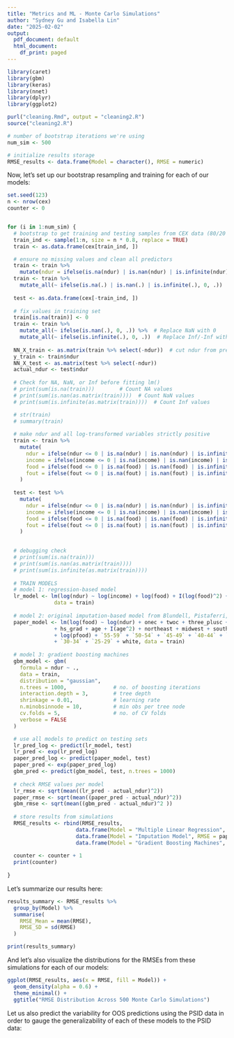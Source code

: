 ```yaml
---
title: "Metrics and ML - Monte Carlo Simulations"
author: "Sydney Gu and Isabella Lin"
date: "2025-02-02"
output:
  pdf_document: default
  html_document:
    df_print: paged
---
```


```r
library(caret)
library(gbm)
library(keras)
library(nnet)
library(dplyr)
library(ggplot2)
```

```r
purl("cleaning.Rmd", output = "cleaning2.R")
source("cleaning2.R")
```

```r
# number of bootstrap iterations we're using
num_sim <- 500

# initialize results storage
RMSE_results <- data.frame(Model = character(), RMSE = numeric)
```

Now, let's set up our bootstrap resampling and training for each of our models:
```r
set.seed(123)
n <- nrow(cex)
counter <- 0


for (i in 1:num_sim) {
  # bootstrap to get training and testing samples from CEX data (80/20 training/testing split
  train_ind <- sample(1:n, size = n * 0.8, replace = TRUE)
  train <- as.data.frame(cex[train_ind, ])

  # ensure no missing values and clean all predictors
  train <- train %>%
    mutate(ndur = ifelse(is.na(ndur) | is.nan(ndur) | is.infinite(ndur), 1, ndur))
  train <- train %>%
    mutate_all(~ ifelse(is.na(.) | is.nan(.) | is.infinite(.), 0, .))
  
  test <- as.data.frame(cex[-train_ind, ])
  
  # fix values in training set
  train[is.na(train)] <- 0
  train <- train %>%
    mutate_all(~ ifelse(is.nan(.), 0, .)) %>%  # Replace NaN with 0
    mutate_all(~ ifelse(is.infinite(.), 0, .))  # Replace Inf/-Inf with 0
  
  NN_X_train <- as.matrix(train %>% select(-ndur))  # cut ndur from predictors
  y_train <- train$ndur
  NN_X_test <- as.matrix(test %>% select(-ndur))
  actual_ndur <- test$ndur
  
  # Check for NA, NaN, or Inf before fitting lm()
  # print(sum(is.na(train)))        # Count NA values
  # print(sum(is.nan(as.matrix(train))))  # Count NaN values
  # print(sum(is.infinite(as.matrix(train))))  # Count Inf values

  # str(train)
  # summary(train)
  
  # make ndur and all log-transformed variables strictly positive
  train <- train %>%
    mutate(
      ndur = ifelse(ndur <= 0 | is.na(ndur) | is.nan(ndur) | is.infinite(ndur), 1e-6, ndur),
      income = ifelse(income <= 0 | is.na(income) | is.nan(income) | is.infinite(income), 1e-6, income),
      food = ifelse(food <= 0 | is.na(food) | is.nan(food) | is.infinite(food), 1e-6, food),
      fout = ifelse(fout <= 0 | is.na(fout) | is.nan(fout) | is.infinite(fout), 1e-6, fout)
    )
  
  test <- test %>%
    mutate(
      ndur = ifelse(ndur <= 0 | is.na(ndur) | is.nan(ndur) | is.infinite(ndur), 1e-6, ndur),
      income = ifelse(income <= 0 | is.na(income) | is.nan(income) | is.infinite(income), 1e-6, income),
      food = ifelse(food <= 0 | is.na(food) | is.nan(food) | is.infinite(food), 1e-6, food),
      fout = ifelse(fout <= 0 | is.na(fout) | is.nan(fout) | is.infinite(fout), 1e-6, fout)
    )
  

  # debugging check
  # print(sum(is.na(train)))        
  # print(sum(is.nan(as.matrix(train))))  
  # print(sum(is.infinite(as.matrix(train))))  
  
  # TRAIN MODELS
  # model 1: regression-based model
  lr_model <- lm(log(ndur) ~ log(income) + log(food) + I(log(food)^2) + log(fout) + I(log(fout)^2) + hours + hourw + year, 
               data = train)
  
  # model 2: original imputation-based model from Blundell, Pistaferri, and Preston paper
  paper_model <- lm(log(food) ~ log(ndur) + onec + twoc + three_plusc + hs_drop 
               + hs_grad + age + I(age^2) + northeast + midwest + south + fsize 
               + log(pfood) + `55-59` + `50-54` + `45-49` + `40-44` + `35-39` 
               + `30-34` + `25-29` + white, data = train)
  
  # model 3: gradient boosting machines
  gbm_model <- gbm(
    formula = ndur ~ .,         
    data = train,
    distribution = "gaussian",    
    n.trees = 1000,               # no. of boosting iterations
    interaction.depth = 3,        # tree depth 
    shrinkage = 0.01,             # learning rate
    n.minobsinnode = 10,          # min obs per tree node
    cv.folds = 5,                 # no. of CV folds
    verbose = FALSE               
  )

  # use all models to predict on testing sets
  lr_pred_log <- predict(lr_model, test)
  lr_pred <- exp(lr_pred_log)
  paper_pred_log <- predict(paper_model, test)
  paper_pred <- exp(paper_pred_log)
  gbm_pred <- predict(gbm_model, test, n.trees = 1000)
  
  # check RMSE values per model
  lr_rmse <- sqrt(mean((lr_pred - actual_ndur)^2))
  paper_rmse <- sqrt(mean((paper_pred - actual_ndur)^2))
  gbm_rmse <- sqrt(mean((gbm_pred - actual_ndur)^2 ))
  
  # store results from simulations
  RMSE_results <- rbind(RMSE_results, 
                      data.frame(Model = "Multiple Linear Regression", RMSE = lr_rmse),
                      data.frame(Model = "Imputation Model", RMSE = paper_rmse),
                      data.frame(Model = "Gradient Boosting Machines", RMSE = gbm_rmse))
  
  counter <- counter + 1
  print(counter)
  
}


```

Let's summarize our results here:
```r
results_summary <- RMSE_results %>%
  group_by(Model) %>%
  summarise(
    RMSE_Mean = mean(RMSE),
    RMSE_SD = sd(RMSE)
  )

print(results_summary)
```

And let's also visualize the distributions for the RMSEs from these simulations for each of our models:
```r
ggplot(RMSE_results, aes(x = RMSE, fill = Model)) +
  geom_density(alpha = 0.6) +
  theme_minimal() +
  ggtitle("RMSE Distribution Across 500 Monte Carlo Simulations")
```


Let us also predict the variability for OOS predictions using the PSID data in order to gauge the generalizability of each of these models to the PSID data:
```r

```

